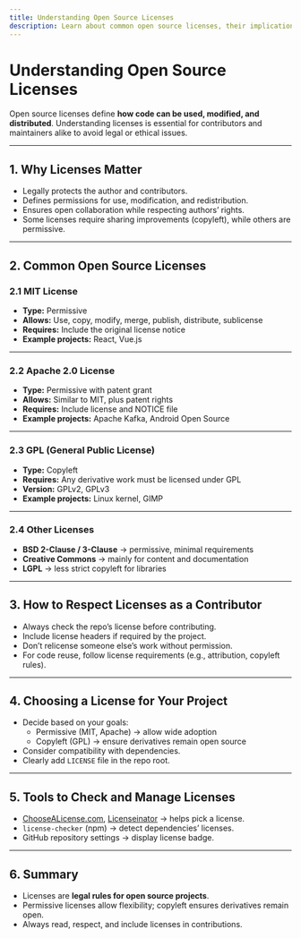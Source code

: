 ```yaml
---
title: Understanding Open Source Licenses
description: Learn about common open source licenses, their implications, and how to choose or respect them when contributing.
---
```


# Understanding Open Source Licenses

Open source licenses define **how code can be used, modified, and distributed**.
Understanding licenses is essential for contributors and maintainers alike to avoid legal or ethical issues.

---

## 1. Why Licenses Matter

- Legally protects the author and contributors.
- Defines permissions for use, modification, and redistribution.
- Ensures open collaboration while respecting authors’ rights.
- Some licenses require sharing improvements (copyleft), while others are permissive.

---

## 2. Common Open Source Licenses

### 2.1 MIT License
- **Type:** Permissive
- **Allows:** Use, copy, modify, merge, publish, distribute, sublicense
- **Requires:** Include the original license notice
- **Example projects:** React, Vue.js

---

### 2.2 Apache 2.0 License
- **Type:** Permissive with patent grant
- **Allows:** Similar to MIT, plus patent rights
- **Requires:** Include license and NOTICE file
- **Example projects:** Apache Kafka, Android Open Source

---

### 2.3 GPL (General Public License)
- **Type:** Copyleft
- **Requires:** Any derivative work must be licensed under GPL
- **Version:** GPLv2, GPLv3
- **Example projects:** Linux kernel, GIMP

---

### 2.4 Other Licenses
- **BSD 2-Clause / 3-Clause** → permissive, minimal requirements
- **Creative Commons** → mainly for content and documentation
- **LGPL** → less strict copyleft for libraries

---

## 3. How to Respect Licenses as a Contributor

- Always check the repo’s license before contributing.
- Include license headers if required by the project.
- Don’t relicense someone else’s work without permission.
- For code reuse, follow license requirements (e.g., attribution, copyleft rules).

---

## 4. Choosing a License for Your Project

- Decide based on your goals:
  - Permissive (MIT, Apache) → allow wide adoption
  - Copyleft (GPL) → ensure derivatives remain open source
- Consider compatibility with dependencies.
- Clearly add `LICENSE` file in the repo root.

---

## 5. Tools to Check and Manage Licenses

- [ChooseALicense.com](https://choosealicense.com), [Licenseinator](https://licenseinator.vercel.app/) → helps pick a license.
- `license-checker` (npm) → detect dependencies’ licenses.
- GitHub repository settings → display license badge.

---

## 6. Summary

- Licenses are **legal rules for open source projects**.
- Permissive licenses allow flexibility; copyleft ensures derivatives remain open.
- Always read, respect, and include licenses in contributions.
